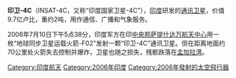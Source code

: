 {{Unreferenced|time=2017-12-11T12:43:54+00:00}}
'''印卫-4C'''（INSAT-4C，又称“印度国家卫星-4C”），[[印度|印度]]研发的[[通讯卫星|通讯卫星]]，价值9.7亿卢比，重约2吨，用作通信、广播和气象服务。

2006年7月10日下午5点38分，印度军方在印[[中央邦|中央邦]][[萨提什达万航天中心|萨提什达万航天中心]]用一枚“地球同步卫星运载火箭-F02”发射一颗“印卫-4C”通讯卫星。但在距离地面约70公里处火箭失去控制并爆炸，卫星也随之损失，残骸跌落在[[孟加拉湾|孟加拉湾]]。


[[Category:印度航天|Category:印度航天]]
[[Category:2006年印度|Category:2006年印度]]
[[Category:2006年發射的太空飛行器|Category:2006年發射的太空飛行器]]